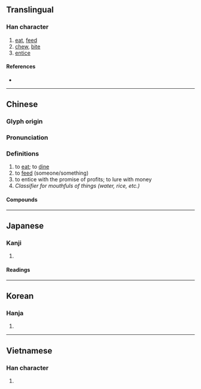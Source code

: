{{also|啗}}
{{character info}}
==Translingual==

===Han character===
{{Han char|rn=30|rad=口|as=08|sn=11|four=69089|canj=RFF|ids=⿰口炎}}

# [[eat]], [[feed]]
# [[chew]], [[bite]]
# [[entice]]

====References====
* {{Han ref|kx=0196.030|dkj=03824|dj=0417.040|hdz=10646.010|uh=5556|ud=21846|bh=B0DC|bd=45276}}

----

==Chinese==
{{zh-forms|alt=噉}}

===Glyph origin===
{{Han etym}}

===Pronunciation===
{{zh-pron
|m=dàn
|c=daam6
|mn=tam
|mc=y
|oc=y
|cat=v
}}

===Definitions===
{{zh-hanzi}}

# to [[eat]]; to [[dine]]
# to [[feed]] (someone/something)
# to entice with the promise of profits; to lure with money
# ''Classifier for mouthfuls of things (water, rice, etc.)''

====Compounds====
{{zh-der|倒啖蔗|啖蔗|大啖一番|啖食|啖噬|啖名|啖指咬舌|拔葵啖棗|飽啖一頓|餐松啖柏}}

----

==Japanese==

===Kanji===
{{ja-kanji|grade=|rs=口08}}

# {{rfdef|ja|sort=口08}}

====Readings====
{{ja-readings
|goon=だん
|kanon=たん
|kun=く-う, く-らわす
}}

----

==Korean==

===Hanja===
{{ko-hanja|hangeul=담|rv=dam|mr=tam}}

# {{rfdef|ko|sort=口08}}

----

==Vietnamese==

===Han character===
{{vi-hantu|[[dạm]], [[đạm]], [[giảm]]|rs=口08}}

# {{rfdef|vi|sort=口08}}
